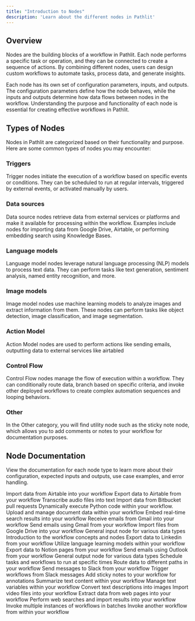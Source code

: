```yaml
---
title: "Introduction to Nodes"
description: 'Learn about the different nodes in Pathlit'
---
```


## Overview
Nodes are the building blocks of a workflow in Pathlit. Each node performs a specific task or operation, and they can be connected to create a sequence of actions. By combining different nodes, users can design custom workflows to automate tasks, process data, and generate insights.

Each node has its own set of configuration parameters, inputs, and outputs. The configuration parameters define how the node behaves, while the inputs and outputs determine how data flows between nodes in the workflow. Understanding the purpose and functionality of each node is essential for creating effective workflows in Pathlit.

## Types of Nodes
Nodes in Pathlit are categorized based on their functionality and purpose. Here are some common types of nodes you may encounter:

### Triggers
Trigger nodes initiate the execution of a workflow based on specific events or conditions. They can be scheduled to run at regular intervals, triggered by external events, or activated manually by users.

### Data sources
Data source nodes retrieve data from external services or platforms and make it available for processing within the workflow. Examples include nodes for importing data from Google Drive, Airtable, or performing embedding search using Knowledge Bases.

### Language models
Language model nodes leverage natural language processing (NLP) models to process text data. They can perform tasks like text generation, sentiment analysis, named entity recognition, and more.

### Image models
Image model nodes use machine learning models to analyze images and extract information from them. These nodes can perform tasks like object detection, image classification, and image segmentation.

### Action Model
Action Model nodes are used to perform actions like sending emails, outputting data to external services like airtabled

### Control Flow
Control Flow nodes manage the flow of execution within a workflow. They can conditionally route data, branch based on specific criteria, and invoke other deployed workflows to create complex automation sequences and looping behaviors.

### Other
In the Other category, you will find utility node such as the sticky note node, which allows you to add comments or notes to your workflow for documentation purposes.

## Node Documentation

View the documentation for each node type to learn more about their configuration, expected inputs and outputs, use case examples, and error handling.

<CardGroup>
  <Card title="Airtable Input" href="/pathways/airtable-in">
    Import data from Airtable into your workflow
  </Card>
  <Card title="Airtable Output" href="/pathways/airtable-out">
    Export data to Airtable from your workflow
  </Card>
  <Card title="Audio Transcribe" href="/pathways/audio-transcribe">
    Transcribe audio files into text
  </Card>
  <Card title="Bitbucket PR Input" href="/pathways/bitbucket-pr-input">
    Import data from Bitbucket pull requests
  </Card>
  <Card title="Code Execution" href="/pathways/code">
    Dynamically execute Python code within your workflow.
  </Card>
  <Card title="Document Data" href="/pathways/document-data">
    Upload and manage document data within your workflow
  </Card>
  <Card title="Embed Search" href="/pathways/embed-search">
    Embed real-time search results into your workflow
  </Card>
  <Card title="Gmail Receive" href="/pathways/gmail-receive">
    Receive emails from Gmail into your workflow
  </Card>
  <Card title="Gmail Send" href="/pathways/gmail-send">
    Send emails using Gmail from your workflow
  </Card>
  <Card title="Google Drive Input" href="/pathways/google-drive-input">
    Import files from Google Drive into your workflow
  </Card>
  <Card title="Input" href="/pathways/input">
    General input node for various data types
  </Card>
  <Card title="Introduction" href="/pathways/introduction">
    Introduction to the workflow concepts and nodes
  </Card>
  <Card title="Linkedin Output" href="/pathways/linkedin-output">
    Export data to Linkedin from your workflow
  </Card>
  <Card title="Llm" href="/pathways/llm">
    Utilize language learning models within your workflow
  </Card>
  <Card title="Notion Page Output" href="/pathways/notion-page-output">
    Export data to Notion pages from your workflow
  </Card>
  <Card title="Outlook Send" href="/pathways/outlook-send">
    Send emails using Outlook from your workflow
  </Card>
  <Card title="Output" href="/pathways/output">
    General output node for various data types
  </Card>
  <Card title="Scheduler" href="/pathways/scheduler">
    Schedule tasks and workflows to run at specific times
  </Card>
  <Card title="Simple Router" href="/pathways/simple-router">
    Route data to different paths in your workflow
  </Card>
  <Card title="Slack Message Send" href="/pathways/slack-message-send">
    Send messages to Slack from your workflow
  </Card>
  <Card title="Slack Trigger" href="/pathways/slack-trigger">
    Trigger workflows from Slack messages
  </Card>
  <Card title="Sticky Note" href="/pathways/sticky-note">
    Add sticky notes to your workflow for annotations
  </Card>
  <Card title="Summarizer" href="/pathways/summarizer">
    Summarize text content within your workflow
  </Card>
  <Card title="Text Variable" href="/pathways/text-variable">
    Manage text variables within your workflow
  </Card>
  <Card title="Text to Image" href="/pathways/text2image">
    Convert text descriptions into images
  </Card>
  <Card title="Video Input" href="/pathways/video-input">
    Import video files into your workflow
  </Card>
  <Card title="Web Extract" href="/pathways/web-extract">
    Extract data from web pages into your workflow
  </Card>
  <Card title="Web Search" href="/pathways/web-search">
    Perform web searches and import results into your workflow
  </Card>
  <Card title="Workflow Batch Invocation" href="/pathways/workflow-batch-invocation">
    Invoke multiple instances of workflows in batches
  </Card>
  <Card title="Workflow Invocation" href="/pathways/workflow-invocation">
    Invoke another workflow from within your workflow
  </Card>
</CardGroup>